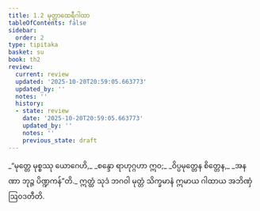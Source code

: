 ```yaml
---
title: 1.2 မုတ္တာထေရီဂါထာ
tableOfContents: false
sidebar:
  order: 2
type: tipitaka
basket: su
book: th2
review:
  current: review
  updated: '2025-10-20T20:59:05.663773'
  updated_by: ''
  notes: ''
  history:
  - state: review
    date: '2025-10-20T20:59:05.663773'
    updated_by: ''
    notes: ''
    previous_state: draft
---
```



<DynamicBreadcrumb />


<ReviewStatus review={frontmatter.review} showDetails={true} />

<HypothesisAnnotation frontmatter={frontmatter} />

<Division number="2" book="th2" e="ch" v="19" p="377">

<Paragraph number="4" type="verses" book="th2">
_“မုတ္တေ မုစ္စဿု ယောဂေဟိ,_  
_စန္ဒော ရာဟုဂ္ဂဟာ ဣဝ;_  
_ဝိပ္ပမုတ္တေန စိတ္တေန,_  
_အနဏာ ဘုဉ္ဇ ပိဏ္ဍကန်”တိ._  

</Paragraph>

<Paragraph number="5" book="th2">
ဣတ္ထံ သုဒံ ဘဂဝါ မုတ္တံ သိက္ခမာနံ ဣမာယ ဂါထာယ အဘိဏှံ ဩဝဒတီတိ.
</Paragraph>
</Division>
